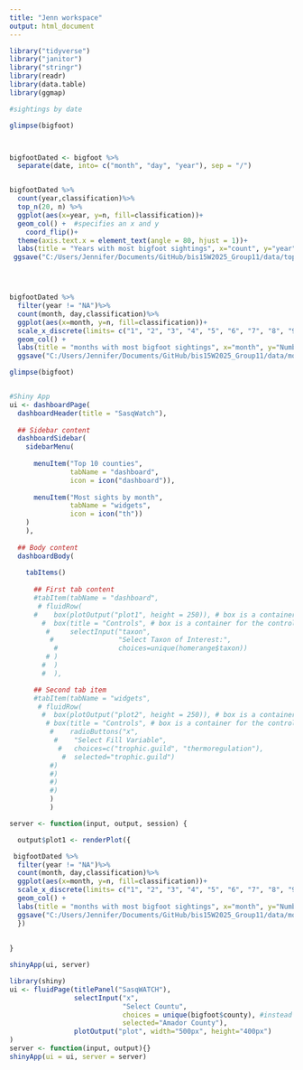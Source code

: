 ```yaml
---
title: "Jenn workspace"
output: html_document
---
```

```r
library("tidyverse")
library("janitor")
library("stringr")
library(readr)
library(data.table)
library(ggmap)

```


```r
#sightings by date

glimpse(bigfoot)



bigfootDated <- bigfoot %>%
  separate(date, into= c("month", "day", "year"), sep = "/") 


bigfootDated %>%
  count(year,classification)%>%
  top_n(20, n) %>% 
  ggplot(aes(x=year, y=n, fill=classification))+
  geom_col() +  #specifies an x and y 
    coord_flip()+
  theme(axis.text.x = element_text(angle = 80, hjust = 1))+
  labs(title = "Years with most bigfoot sightings", x="count", y="year")+
 ggsave("C:/Users/Jennifer/Documents/GitHub/bis15W2025_Group11/data/top20years.png", width=4, height=4)




bigfootDated %>%
  filter(year != "NA")%>%
  count(month, day,classification)%>%
  ggplot(aes(x=month, y=n, fill=classification))+
  scale_x_discrete(limits= c("1", "2", "3", "4", "5", "6", "7", "8", "9", "10", "11", "12"))+
  geom_col() +
  labs(title = "months with most bigfoot sightings", x="month", y="Number of sightings")+
  ggsave("C:/Users/Jennifer/Documents/GitHub/bis15W2025_Group11/data/months.png", width=6, height=4 )

```






```r

glimpse(bigfoot)


#Shiny App
ui <- dashboardPage(
  dashboardHeader(title = "SasqWatch"),
  
  ## Sidebar content
  dashboardSidebar(
    sidebarMenu(
      
      menuItem("Top 10 counties", 
               tabName = "dashboard", 
               icon = icon("dashboard")),
      
      menuItem("Most sights by month", 
               tabName = "widgets", 
               icon = icon("th"))
    )
    ),
  
  ## Body content
  dashboardBody(
    
    tabItems()
  
      ## First tab content    
      #tabItem(tabName = "dashboard",
       # fluidRow(
      #    box(plotOutput("plot1", height = 250)), # box is a container for the plot
        #  box(title = "Controls", # box is a container for the controls
         #     selectInput("taxon", 
          #                "Select Taxon of Interest:", 
           #               choices=unique(homerange$taxon))
         # )
        #  )
        #  ),

      ## Second tab item 
      #tabItem(tabName = "widgets",
       # fluidRow(
        #  box(plotOutput("plot2", height = 250)), # box is a container for the plot
         # box(title = "Controls", # box is a container for the controls
          #    radioButtons("x", 
           #    "Select Fill Variable", 
            #   choices=c("trophic.guild", "thermoregulation"),
             #  selected="trophic.guild")
          #)
          #)
          #)
          #)
          )
          )

server <- function(input, output, session) {

  output$plot1 <- renderPlot({

 bigfootDated %>%
  filter(year != "NA")%>%
  count(month, day,classification)%>%
  ggplot(aes(x=month, y=n, fill=classification))+
  scale_x_discrete(limits= c("1", "2", "3", "4", "5", "6", "7", "8", "9", "10", "11", "12"))+
  geom_col() +
  labs(title = "months with most bigfoot sightings", x="month", y="Number of sightings")+
  ggsave("C:/Users/Jennifer/Documents/GitHub/bis15W2025_Group11/data/months.png", width=6, height=4 )
  })
  
    
}

shinyApp(ui, server)

```


```r

library(shiny) 
ui <- fluidPage(titlePanel("SasqWATCH"),
                selectInput("x", 
                            "Select Countu", 
                            choices = unique(bigfoot$county), #instead of typing all options, we can use unique()
                            selected="Amador County"),
                plotOutput("plot", width="500px", height="400px")
)
server <- function(input, output){} 
shinyApp(ui = ui, server = server)


```

